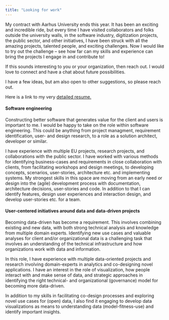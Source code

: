 ```yaml
---
title: "Looking for work"
---
```


My contract with Aarhus University ends this year. It has been an exciting and incredible ride, but every time I have visited collaborators and folks outside the university walls, in the software industry, digitization projects, the public sector, and other initiatives, I have been struck with all the amazing projects, talented people, and exciting challenges. Now I would like to try out the challenge – see how far can my skills and experience can bring the projects I engage in and contribute to!

If this sounds interesting to you or your organization, then reach out. I would love to connect and have a chat about future possibilities.

I have a few ideas, but am also open to other suggestions, so please reach out.

Here is a link to my very [detailed resume.](/notes/full-resume.qmd)

#### Software engineering
Constructing better software that generates value for the client and users is important to me. I would be happy to take on the role within software engineering. This could be anything from project managment, requirement identification, user- and design research, to a role as a solution architect, developer or similar.

I have experience with multiple EU projects, research projects, and collaborations with the public sector. I have worked with various methods for identifying business-cases and requirements in close collaboration with clients, from facilitating workshops and design meetings, to developing concepts, scenarios, user-stories, architecture etc. and implementing systems. My strongest skills in this space are moving from an early need or design into the (agile) development process with documentation, architecture decisions, user-stories and code. In addition to that I can identify features, design user experiences and interaction design, and develop user-stories etc. for a team.

#### User-centered initiatives around data and data-driven projects
Becoming data-driven has become a requirement. This involves combining existing and new data, with both strong technical analysis and knowledge from multiple domain experts. Identifying new use cases and valuable analyses for client and/or organizational data is a challenging task that involves an understanding of the technical infrastructure and how organizations work with data and information.

In this role, I have experience with multiple data-oriented projects and research involving domain-experts in analytics and co-designing novel applications. I have an interest in the role of visualization, how people interact with and make sense of data, and strategic approaches in identifying the right technical- and organizational (governance) model for becoming more data-driven.

In addition to my skills in facilitating co-design processes and exploring novel use cases for (open) data, I also find it engaging to develop data visualizations as means to understanding data (model-fitness-use) and identify important insights.

